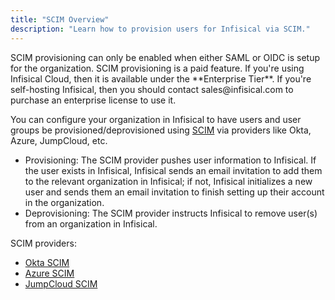 ```yaml
---
title: "SCIM Overview"
description: "Learn how to provision users for Infisical via SCIM."
---
```


<Note>
  SCIM provisioning can only be enabled when either SAML or OIDC is setup for
  the organization.
</Note>
<Info>
  SCIM provisioning is a paid feature. If you're using Infisical Cloud, then it
  is available under the **Enterprise Tier**. If you're self-hosting Infisical,
  then you should contact sales@infisical.com to purchase an enterprise license
  to use it.
</Info>

You can configure your organization in Infisical to have users and user groups be provisioned/deprovisioned using [SCIM](https://scim.cloud/#Implementations2) via providers like Okta, Azure, JumpCloud, etc.

- Provisioning: The SCIM provider pushes user information to Infisical. If the user exists in Infisical, Infisical sends an email invitation to add them to the relevant organization in Infisical; if not, Infisical initializes a new user and sends them an email invitation to finish setting up their account in the organization.
- Deprovisioning: The SCIM provider instructs Infisical to remove user(s) from an organization in Infisical.

SCIM providers:

- [Okta SCIM](/documentation/platform/scim/okta)
- [Azure SCIM](/documentation/platform/scim/azure)
- [JumpCloud SCIM](/documentation/platform/scim/jumpcloud)
